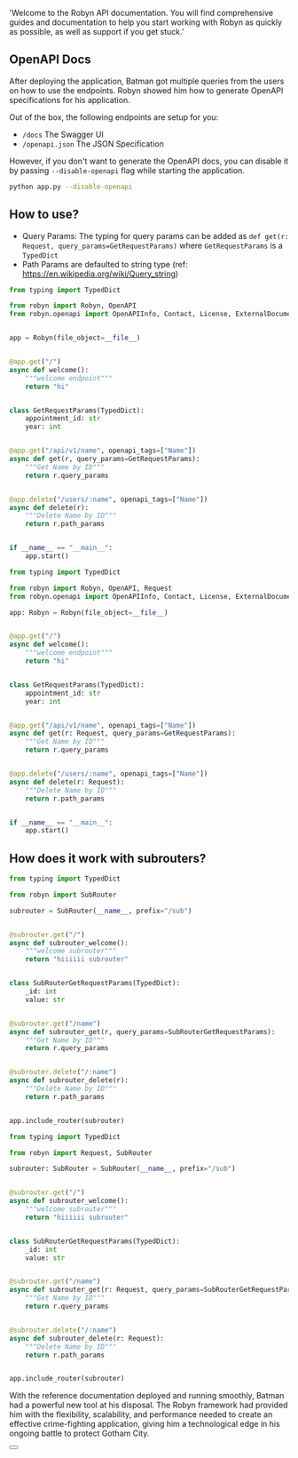   'Welcome to the Robyn API documentation. You will find comprehensive guides and documentation to help you start working with Robyn as quickly as possible, as well as support if you get stuck.'


## OpenAPI Docs

After deploying the application, Batman got multiple queries from the users on how to use the endpoints. Robyn showed him how to generate OpenAPI specifications for his application.

Out of the box, the following endpoints are setup for you:

- `/docs` The Swagger UI
- `/openapi.json` The JSON Specification

However, if you don't want to generate the OpenAPI docs, you can disable it by passing `--disable-openapi` flag while starting the application.

```bash
python app.py --disable-openapi
```

## How to use?

- Query Params: The typing for query params can be added as `def get(r: Request, query_params=GetRequestParams)` where `GetRequestParams` is a `TypedDict`
- Path Params are defaulted to string type (ref: https://en.wikipedia.org/wiki/Query_string)

<CodeGroup title="Basic App">

```python {{ title: 'untyped' }}
from typing import TypedDict

from robyn import Robyn, OpenAPI
from robyn.openapi import OpenAPIInfo, Contact, License, ExternalDocumentation, Components


app = Robyn(file_object=__file__)


@app.get("/")
async def welcome():
    """welcome endpoint"""
    return "hi"


class GetRequestParams(TypedDict):
    appointment_id: str
    year: int


@app.get("/api/v1/name", openapi_tags=["Name"])
async def get(r, query_params=GetRequestParams):
    """Get Name by ID"""
    return r.query_params


@app.delete("/users/:name", openapi_tags=["Name"])
async def delete(r):
    """Delete Name by ID"""
    return r.path_params


if __name__ == "__main__":
    app.start()
```

```python {{ title: 'typed' }}
from typing import TypedDict

from robyn import Robyn, OpenAPI, Request
from robyn.openapi import OpenAPIInfo, Contact, License, ExternalDocumentation, Components

app: Robyn = Robyn(file_object=__file__)


@app.get("/")
async def welcome():
    """welcome endpoint"""
    return "hi"


class GetRequestParams(TypedDict):
    appointment_id: str
    year: int


@app.get("/api/v1/name", openapi_tags=["Name"])
async def get(r: Request, query_params=GetRequestParams):
    """Get Name by ID"""
    return r.query_params


@app.delete("/users/:name", openapi_tags=["Name"])
async def delete(r: Request):
    """Delete Name by ID"""
    return r.path_params


if __name__ == "__main__":
    app.start()
```

</CodeGroup>

## How does it work with subrouters?

<CodeGroup title="Subrouters">

```python {{ title: 'untyped' }}
from typing import TypedDict

from robyn import SubRouter

subrouter = SubRouter(__name__, prefix="/sub")


@subrouter.get("/")
async def subrouter_welcome():
    """welcome subrouter"""
    return "hiiiiii subrouter"


class SubRouterGetRequestParams(TypedDict):
    _id: int
    value: str


@subrouter.get("/name")
async def subrouter_get(r, query_params=SubRouterGetRequestParams):
    """Get Name by ID"""
    return r.query_params


@subrouter.delete("/:name")
async def subrouter_delete(r):
    """Delete Name by ID"""
    return r.path_params


app.include_router(subrouter)
```

```python {{ title: 'typed' }}
from typing import TypedDict

from robyn import Request, SubRouter

subrouter: SubRouter = SubRouter(__name__, prefix="/sub")


@subrouter.get("/")
async def subrouter_welcome():
    """welcome subrouter"""
    return "hiiiiii subrouter"


class SubRouterGetRequestParams(TypedDict):
    _id: int
    value: str


@subrouter.get("/name")
async def subrouter_get(r: Request, query_params=SubRouterGetRequestParams):
    """Get Name by ID"""
    return r.query_params


@subrouter.delete("/:name")
async def subrouter_delete(r: Request):
    """Delete Name by ID"""
    return r.path_params


app.include_router(subrouter)
```

</CodeGroup>

With the reference documentation deployed and running smoothly, Batman had a powerful new tool at his disposal. The Robyn framework had provided him with the flexibility, scalability, and performance needed to create an effective crime-fighting application, giving him a technological edge in his ongoing battle to protect Gotham City.


<div className="not-prose">
  <Button
    href="/documentation/example_app/templates"
    variant="text"
    arrow="right"
    children="Templates"
  />
</div>



